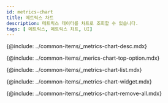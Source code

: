```yaml
---
id: metrics-chart
title: 메트릭스 차트
description: 메트릭스 데이터를 차트로 조회할 수 있습니다. 
tags: [ 메트릭스, 메트릭스 차트, UI]
---
```


<!-- 개요-->
{@include: ../common-items/_metrics-chart-desc.mdx}

<ProdImg img='metrics-chart-all.png' desc='' />

<!-- 상단 옵션-->
{@include: ../common-items/_merics-chart-top-option.mdx}

<!-- 지표 목록-->
{@include: ../common-items/_metrics-chart-list.mdx} 

<!-- 차트 위젯-->
{@include: ../common-items/_metrics-chart-widget.mdx}

<!-- 위젯 전체 삭제-->
{@include: ../common-items/_metrics-chart-remove-all.mdx}
